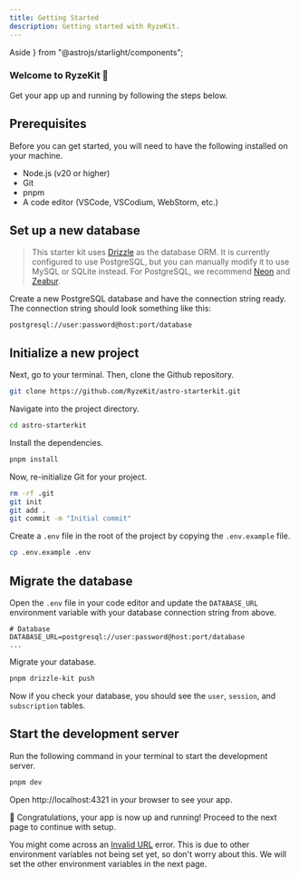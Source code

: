 ```yaml
---
title: Getting Started
description: Getting started with RyzeKit.
---
```


  Aside
} from "@astrojs/starlight/components";

### Welcome to RyzeKit 🚀

Get your app up and running by following the steps below.

## Prerequisites

Before you can get started, you will need to have the following installed on your machine.

- Node.js (v20 or higher)
- Git
- pnpm
- A code editor (VSCode, VSCodium, WebStorm, etc.)

## Set up a new database

> This starter kit uses [Drizzle](https://orm.drizzle.team/) as the database ORM. It is currently configured to use PostgreSQL, but you can manually modify it to use MySQL or SQLite instead. For PostgreSQL, we recommend [Neon](https://neon.tech/) and [Zeabur](https://zeabur.com/templates/B20CX0).

Create a new PostgreSQL database and have the connection string ready. The connection string should look something like this:

```env copy
postgresql://user:password@host:port/database
```

## Initialize a new project

Next, go to your terminal. Then, clone the Github repository.

```sh copy
git clone https://github.com/RyzeKit/astro-starterkit.git
```

Navigate into the project directory.

```sh copy
cd astro-starterkit
```

Install the dependencies.

```sh copy
pnpm install
```

Now, re-initialize Git for your project.

```sh copy
rm -rf .git
git init
git add .
git commit -m "Initial commit"
```

Create a `.env` file in the root of the project by copying the `.env.example` file.

```sh copy
cp .env.example .env
```

## Migrate the database

Open the `.env` file in your code editor and update the `DATABASE_URL` environment variable with your database connection string from above.

```env filename=".env" {2} copy
# Database
DATABASE_URL=postgresql://user:password@host:port/database
...
```

Migrate your database.

```sh copy
pnpm drizzle-kit push
```

Now if you check your database, you should see the `user`, `session`, and `subscription` tables.

## Start the development server

Run the following command in your terminal to start the development server.

```sh copy
pnpm dev
```

Open http://localhost:4321 in your browser to see your app.

🚀 Congratulations, your app is now up and running! Proceed to the next page to continue with setup.

<Aside>
You might come across an <u>Invalid URL</u> error. This is due to other environment variables not being set yet, so don't worry about this. We will set the other environment variables in the next page.
</Aside>